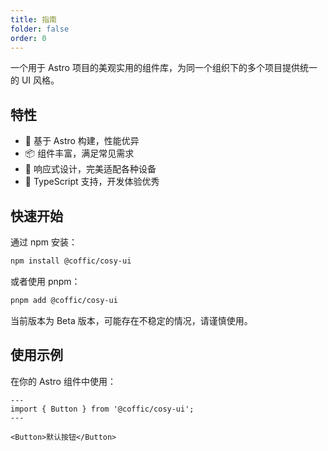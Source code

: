 ```yaml
---
title: 指南
folder: false
order: 0
---
```



一个用于 Astro 项目的美观实用的组件库，为同一个组织下的多个项目提供统一的 UI 风格。

## 特性

- 🚀 基于 Astro 构建，性能优异
- 📦 组件丰富，满足常见需求
- 📱 响应式设计，完美适配各种设备
- 🔧 TypeScript 支持，开发体验优秀

## 快速开始

通过 npm 安装：

```bash
npm install @coffic/cosy-ui
```

或者使用 pnpm：

```bash
pnpm add @coffic/cosy-ui
```

<Alert type="warning">
    当前版本为 Beta 版本，可能存在不稳定的情况，请谨慎使用。
</Alert>

## 使用示例

在你的 Astro 组件中使用：

```astro
---
import { Button } from '@coffic/cosy-ui';
---

<Button>默认按钮</Button>
```
